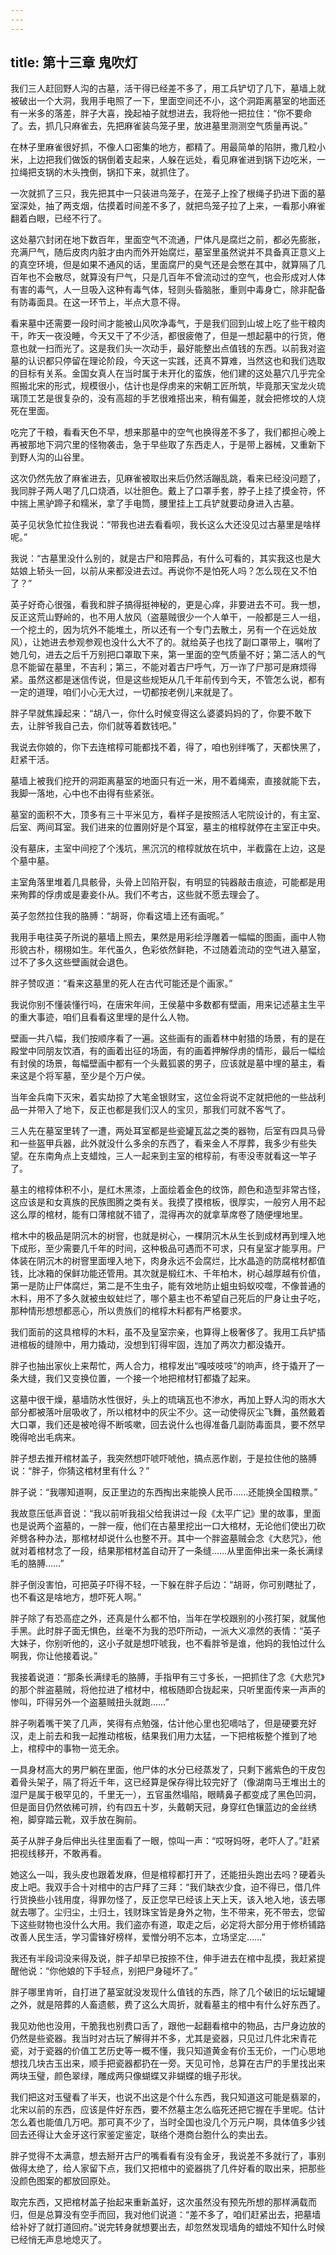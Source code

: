 ```yaml
---
---
---
```

title: 第十三章 鬼吹灯
---




我们三人赶回野人沟的古墓，活干得已经差不多了，用工兵铲切了几下，墓墙上就被破出一个大洞，我用手电照了一下，里面空间还不小，这个洞距离墓室的地面还有一米多的落差，胖子大喜，挽起袖子就想进去，我将他一把拉住：“你不要命了。去，抓几只麻雀去，先把麻雀装鸟笼子里，放进墓里测测空气质量再说。”

在林子里麻雀很好抓，不像人口密集的地方，都精了。用最简单的陷阱，撒几粒小米，上边把我们做饭的锅倒着支起来，人躲在远处，看见麻雀进到锅下边吃米，一拉绳把支锅的木头拽倒，锅扣下来，就抓住了。

一次就抓了三只，我先把其中一只装进鸟笼子，在笼子上拴了根绳子扔进下面的墓室深处，抽了两支烟，估摸着时间差不多了，就把鸟笼子拉了上来，一看那小麻雀翻着白眼，已经不行了。

这处墓穴封闭在地下数百年，里面空气不流通，尸体凡是腐烂之前，都必先膨胀，充满尸气，随后皮肉内脏才由内而外开始腐烂，墓室里虽然说并不具备真正意义上的真空环境，但是如果不通风的话，里面腐尸的臭气还是会憋在其中，就算隔了几百年也不会散尽，就算没有尸气，只是几百年不曾流动过的空气，也会形成对人体有害的毒气，人一旦吸入这种有毒气体，轻则头昏脑胀，重则中毒身亡，除非配备有防毒面具。在这一环节上，半点大意不得。

看来墓中还需要一段时间才能被山风吹净毒气，于是我们回到山坡上吃了些干粮肉干，昨天一夜没睡，今天又干了不少活，都很疲倦了，但是一想起墓中的行货，倦意也就一扫而光了。这是我们头一次动手，最好能整出点值钱的东西。以前我对盗墓的认识都只停留在理论阶段，今天这一实践，还真不算难，当然这也和我们选取的目标有关系。金国女真人在当时属于未开化的蛮族，他们建的这处墓穴几乎完全照搬北宋的形式，规模很小，估计也是俘虏来的宋朝工匠所筑，毕竟那天宝龙火琉璃顶工艺是很复杂的，没有高超的手艺很难搭出来，稍有偏差，就会把修坟的人烧死在里面。

吃完了干粮，看看天色不早，想来那墓中的空气也换得差不多了，我们都担心晚上再被那地下洞穴里的怪物袭击，急于早些取了东西走人，于是带上器械，又重新下到野人沟的山谷里。

这次仍然先放了麻雀进去，见麻雀被取出来后仍然活蹦乱跳，看来已经没问题了，我同胖子两人喝了几口烧酒，以壮胆色。戴上了口罩手套，脖子上挂了摸金符，怀中揣上黑驴蹄子和糯米，拿了手电筒，腰里挂上工兵铲就要动身进入古墓。

英子见状急忙拉住我说：“带我也进去看看呗，我长这么大还没见过古墓里是啥样呢。”

我说：“古墓里没什么别的，就是古尸和陪葬品，有什么可看的，其实我这也是大姑娘上轿头一回，以前从来都没进去过。再说你不是怕死人吗？怎么现在又不怕了？”

英子好奇心很强，看我和胖子搞得挺神秘的，更是心痒，非要进去不可。我一想，反正这荒山野岭的，也不用人放风（盗墓贼很少一个人单干，一般都是三人一组，一个挖土的，因为坑外不能堆土，所以还有一个专门去散土，另有一个在远处放风），让她进去参观参观也没什么大不了的。就给英子也找了副口罩带上，嘱咐了她几句，进去之后千万别把口罩取下来，第一里面的空气质量不好；第二活人的气息不能留在墓里，不吉利；第三，不能对着古尸呼气，万一诈了尸那可是麻烦得紧。虽然这都是迷信传说，但是这些规矩从几千年前传到今天，不管怎么说，都有一定的道理，咱们小心无大过，一切都按老例儿来就是了。

胖子早就焦躁起来：“胡八一，你什么时候变得这么婆婆妈妈的了，你要不敢下去，让胖爷我自己去，你们就等着数钱吧。”

我说去你娘的，你下去连棺椁可能都找不着，得了，咱也别绊嘴了，天都快黑了，赶紧干活。

墓墙上被我们挖开的洞距离墓室的地面只有近一米，用不着绳索，直接就能下去，我脚一落地，心中也不由得有些紧张。

墓室的面积不大，顶多有三十平米见方，看样子是按照活人宅院设计的，有主室、后室、两间耳室。我们进来的位置刚好是个耳室，墓主的棺椁就停在主室正中央。

没有墓床，主室中间挖了个浅坑，黑沉沉的棺椁就放在坑中，半截露在上边，这是个墓中墓。

主室角落里堆着几具骸骨，头骨上凹陷开裂，有明显的钝器敲击痕迹，可能都是用来殉葬的俘虏或是妻妾仆从。我们不考古，这些就不愿去理会了。

英子忽然拉住我的胳膊：“胡哥，你看这墙上还有画呢。”

我用手电往英子所说的墓墙上照去，果然是用彩绘浮雕着一幅幅的图画，画中人物形貌古朴，栩栩如生。年代虽久，色彩依然鲜艳，不过随着流动的空气进入墓室，过不了多久这些壁画就会退色。

胖子赞叹道：“看来这墓里的死人在古代可能还是个画家。”

我说你别不懂装懂行吗，在唐宋年间，王侯墓中多数都有壁画，用来记述墓主生平的重大事迹，咱们且看看这里埋的是什么人物。

壁画一共八幅，我们按顺序看了一遍。这些画有的画着林中射猎的场景，有的是在殿堂中同朋友饮酒，有的画着出征的场面，有的画着押解俘虏的情形，最后一幅绘有封侯的场景，每幅壁画中都有一个头戴狐裘的男子，应该就是墓中埋的墓主，看来这是个将军墓，至少是个万户侯。

当年金兵南下灭宋，着实劫掠了大笔金银财宝，这位金将说不定就把他的一些战利品一并带入了地下，反正也都是我们汉人的宝贝，那我们可就不客气了。

三人先在墓室里转了一遭，两处耳室都是些瓷罐瓦盆之类的器物，后室有四具马骨和一些盔甲兵器，此外就没什么多余的东西了，看来金人不厚葬，我多少有些失望。在东南角点上支蜡烛，三人一起来到主室的棺椁前，有枣没枣就看这一竿子了。

墓主的棺椁体积不小，是红木黑漆，上面绘着金色的纹饰，颜色和造型非常古怪，这应该是和女真族的民族图腾之类有关。我摸了摸棺板，很厚实，一般穷人用不起这么厚的棺材，能有口薄棺就不错了，混得再次的就拿草席卷了随便埋地里。

棺木中的极品是阴沉木的树窨，也就是树心，一棵阴沉木从生长到成材再到埋入地下成形，至少需要几千年的时间，这种极品可遇而不可求，只有皇室才能享用。尸体装在阴沉木的树窨里面埋入地下，肉身永远不会腐烂，比水晶造的防腐棺材都值钱，比冰箱的保鲜功能还管用。其次就是椴红木、千年柏木，树心越厚越有价值，第一是防止尸体腐烂，第二是不生虫子，能有效地防止蛆虫蚂蚁咬噬，不像普通的木料，用不了多久就被虫蚁蛀烂了，哪个墓主也不希望自己死后的尸身让虫子吃，那种情形想想都恶心，所以贵族们的棺椁木料都有严格要求。

我们面前的这具棺椁的木料，虽不及皇室宗亲，也算得上极奢侈了。我用工兵铲插进棺板的缝隙中，用力撬动，没想到钉得牢固，连加了两次力都没撬开。

胖子也抽出家伙上来帮忙，两人合力，棺椁发出“嘎吱吱吱”的响声，终于撬开了一条大缝，我们又变换位置，一个接一个地把棺材钉都撬了起来。

这墓中很干燥，墓墙防水性很好，头上的琉璃瓦也不渗水，再加上野人沟的雨水大部分都被落叶层吸收了，所以棺材中的灰尘不少。这一动使得灰尘飞舞，虽然戴着大口罩，我们还是被呛得不断咳嗽，回去说什么也得准备几副防毒面具，要不然早晚得呛出毛病来。

胖子想去推开棺材盖子，我突然想吓唬吓唬他，搞点恶作剧，于是拉住他的胳膊说：“胖子，你猜这棺材里有什么？”

胖子说：“我哪知道啊，反正里边的东西掏出来能换人民币……还能换全国粮票。”

我故意压低声音说：“我以前听我祖父给我讲过一段《太平广记》里的故事，里面也是说两个盗墓的，一胖一瘦，他们在古墓里挖出一口大棺材，无论他们使出刀砍斧劈各种办法，那棺材却说什么也整不开。其中一个胖盗墓贼会念《大悲咒》，他就对着棺材念了一段，结果那棺材盖自动开了一条缝……从里面伸出来一条长满绿毛的胳膊……”

胖子倒没害怕，可把英子吓得不轻，一下躲在胖子后边：“胡哥，你可别瞎扯了，也不看这是啥地方，想吓死人啊。”

胖子除了有恐高症之外，还真是什么都不怕，当年在学校跟别的小孩打架，就属他手黑。此时胖子面无惧色，丝毫不为我的恐吓所动，一派大义凛然的表情：“英子大妹子，你别听他的，这小子就是想吓唬我，也不看胖爷是谁，他妈的我怕过什么啊我，你让他接着说。”

我接着说道：“那条长满绿毛的胳膊，手指甲有三寸多长，一把抓住了念《大悲咒》的那个胖盗墓贼，将他拉进了棺材中，棺板随即合拢起来，只听里面传来一声声的惨叫，吓得另外一个盗墓贼扭头就跑……”

胖子咧着嘴干笑了几声，笑得有点勉强，估计他心里也犯嘀咕了，但是硬要充好汉，走上前去和我一起推动棺板，结果我们用力太猛，一下把棺板整个推到了地上，棺椁中的事物一览无余。

一具身材高大的男尸躺在里面，他尸体的水分已经蒸发了，只剩下酱紫色的干皮包着骨头架子，隔了将近千年，这已经算是保存得比较完好了（像湖南马王堆出土的湿尸是属于极罕见的，千里无一），五官虽然塌陷，眼睛鼻子都变成了黑色凹洞，但是面目仍然依稀可辨，约有四五十岁，头戴朝天冠，身穿红色镶蓝边的金丝绣袍，脚穿踏云靴，双手放在胸前。

英子从胖子身后伸出头往里面看了一眼，惊叫一声：“哎呀妈呀，老吓人了。”赶紧把视线移开，不敢再看。

她这么一叫，我头皮也跟着发麻，但是棺椁都打开了，还能扭头跑出去吗？硬着头皮上吧。我双手合十对棺中的古尸拜了三拜：“我们缺衣少食，迫不得已，借几件行货换些小钱用度，得罪勿怪了，反正您早已经该上天上天，该入地入地，该去哪就去哪了。尘归尘，土归土，钱财珠宝皆是身外之物，生不带来，死不带去，您留下这些财物也没什么大用。我们盗亦有道，取走之后，必定将大部分用于修桥铺路改善人民生活，学习雷锋好榜样，爱憎分明不忘本，立场坚定……”

我还有半段词没来得及说，胖子却早已按捺不住，伸手进去在棺中乱摸，我赶紧提醒他说：“你他娘的下手轻点，别把尸身碰坏了。”

胖子哪里肯听，自打进了墓室就没发现什么值钱的东西，除了几个破旧的坛坛罐罐之外，就是陪葬的人畜遗骸，费了这么大周折，就看墓主的棺中有什么好东西了。

我见劝他也没用，干脆我也别费口舌了，跟他一起翻看棺中的物品，古尸身边放的仍然是些瓷器。我当时对古玩了解得并不多，尤其是瓷器，只见过几件北宋青花瓷，对于瓷器的价值工艺历史等一概不懂，我只知道黄金有价玉无价，一门心思地想找几块古玉出来，顺手把瓷器都扔在一旁。天见可怜，总算在古尸的手里找出来两块玉璧，颜色翠绿，雕成两只像蝴蝶又非蝴蝶的蛾子形状。

我们把这对玉璧看了半天，也说不出这是个什么东西，我只知道这可能是翡翠的，北宋以前的东西，应该是件好东西，要不然墓主怎么临死还把它握在手里呢。估计怎么着也能值几万吧。那可真不少了，当时全国也没几个万元户啊，具体值多少钱回去还得让大金牙这行家鉴定鉴定，联络个港商台胞什么的卖出去。

胖子觉得不太满意，想去掰开古尸的嘴看看有没有金牙，我说差不多就行了，事别做得太绝了，给人家留下点，我们又把棺中的瓷器挑了几件好看的取出来，把那些没颜色图案的都放回原处。

取完东西，又把棺材盖子抬起来重新盖好，这次虽然没有预先所想的那样满载而归，但是总算没有空手而回，我对他们说道：“差不多了，咱们赶紧出去，把墓墙给补好了就打道回府。”说完转身就想要出去，却忽然发现墙角的蜡烛不知什么时候已经悄无声息地熄灭了。